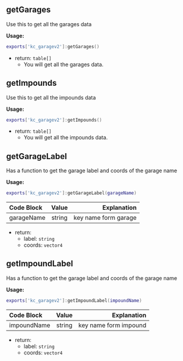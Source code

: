 
## getGarages
Use this to get all the garages data

**Usage:** 
```lua copy
exports['kc_garagev2']:getGarages()
```
- return: `table[]`
  - You will get all the garages data.

## getImpounds
Use this to get all the impounds data

**Usage:** 
```lua copy
exports['kc_garagev2']:getImpounds()
```
- return: `table[]`
  - You will get all the impounds data.

## getGarageLabel
Has a function to get the garage label and coords of the garage name

**Usage:** 
```lua copy
exports['kc_garagev2']:getGarageLabel(garageName)
```
| Code Block  | Value   | Explanation          |
| :-----      | :----:  | ----:                |
| garageName  | string  | key name form garage |

- return:
  - label: `string`
  - coords: `vector4`

## getImpoundLabel
Has a function to get the garage label and coords of the garage name

**Usage:** 
```lua copy
exports['kc_garagev2']:getImpoundLabel(impoundName)
```
| Code Block   | Value   | Explanation           |
| :-----       | :----:  | ----:                 |
| impoundName  | string  | key name form impound |

- return:
  - label: `string`
  - coords: `vector4`
